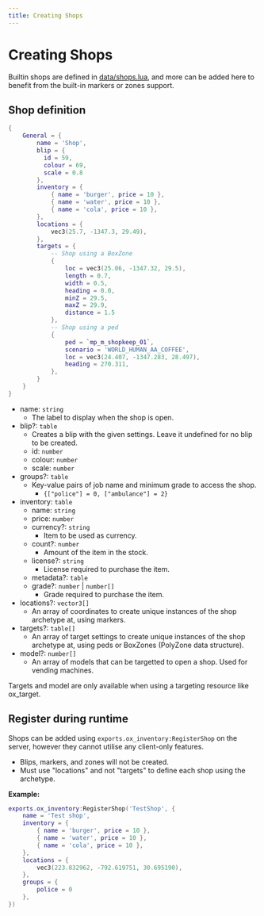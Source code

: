 ```yaml
---
title: Creating Shops
---
```


# Creating Shops

Builtin shops are defined in [data/shops.lua](https://github.com/overextended/ox_inventory/blob/main/data/shops.lua), and more can be added here to benefit from the built-in markers or zones support.

## Shop definition

```lua
{
    General = {
        name = 'Shop',
        blip = {
          id = 59,
          colour = 69,
          scale = 0.8
        },
        inventory = {
            { name = 'burger', price = 10 },
            { name = 'water', price = 10 },
            { name = 'cola', price = 10 },
        },
        locations = {
            vec3(25.7, -1347.3, 29.49),
        },
        targets = {
            -- Shop using a BoxZone
            {
                loc = vec3(25.06, -1347.32, 29.5),
                length = 0.7,
                width = 0.5,
                heading = 0.0,
                minZ = 29.5,
                maxZ = 29.9,
                distance = 1.5
            },
            -- Shop using a ped
            {
                ped = `mp_m_shopkeep_01`,
                scenario = 'WORLD_HUMAN_AA_COFFEE',
                loc = vec3(24.407, -1347.283, 28.497),
                heading = 270.311,
            },
        }
    }
}
```

- name: `string`
  - The label to display when the shop is open.
- blip?: `table`
  - Creates a blip with the given settings. Leave it undefined for no blip to be created.
  - id: `number`
  - colour: `number`
  - scale: `number`
- groups?: `table`
  - Key-value pairs of job name and minimum grade to access the shop.
    - `{["police"] = 0, ["ambulance"] = 2}`
- inventory: `table`
  - name: `string`
  - price: `number`
  - currency?: `string`
    - Item to be used as currency.
  - count?: `number`
    - Amount of the item in the stock.
  - license?: `string`
    - License required to purchase the item.
  - metadata?: `table`
  - grade?: `number` | `number[]`
    - Grade required to purchase the item.
- locations?: `vector3[]`
  - An array of coordinates to create unique instances of the shop archetype at, using markers.
- targets?: `table[]`
  - An array of target settings to create unique instances of the shop archetype at, using peds or BoxZones (PolyZone data structure).
- model?: `number[]`
  - An array of models that can be targetted to open a shop. Used for vending machines.

Targets and model are only available when using a targeting resource like ox_target.

## Register during runtime

Shops can be added using `exports.ox_inventory:RegisterShop` on the server, however they cannot utilise any client-only features.

- Blips, markers, and zones will not be created.
- Must use "locations" and not "targets" to define each shop using the archetype.

**Example:**

```lua
exports.ox_inventory:RegisterShop('TestShop', {
    name = 'Test shop',
    inventory = {
        { name = 'burger', price = 10 },
        { name = 'water', price = 10 },
        { name = 'cola', price = 10 },
    },
    locations = {
        vec3(223.832962, -792.619751, 30.695190),
    },
    groups = {
        police = 0
    },
})
```
